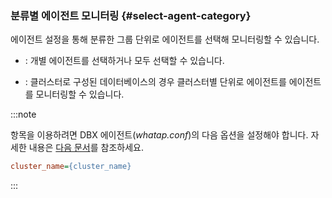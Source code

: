 ### 분류별 에이전트 모니터링 {#select-agent-category}

<ImgLang img='db-dashboard-select-agent-by-category.png' desc='분류별 에이전트 선택하기' />

에이전트 설정을 통해 분류한 그룹 단위로 에이전트를 선택해 모니터링할 수 있습니다.

* <Cmdname sid="ITM06005" className="uitext" />: 개별 에이전트를 선택하거나 모두 선택할 수 있습니다.

* <Cmdname sid="ITM07760" className="uitext" />: 클러스터로 구성된 데이터베이스의 경우 클러스터별 단위로 에이전트를 에이전트를 모니터링할 수 있습니다.

:::note

<Cmdname sid="ITM07760" className="uitext" /> 항목을 이용하려면 DBX 에이전트(*whatap.conf*)의 다음 옵션을 설정해야 합니다. 자세한 내용은 [다음 문서](agent-dbx-settings#cluster-set)를 참조하세요.

```ini title="whatap.conf"
cluster_name={cluster_name}
```

:::